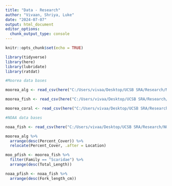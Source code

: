 ```yaml
---
title: "Data - Research"
author: "Vivaan, Shriya, Luke"
date: "2024-07-07"
output: html_document
editor_options: 
  chunk_output_type: console
---
```


```r
knitr::opts_chunk$set(echo = TRUE)
``` 

```r
library(tidyverse)
library(here)
library(lubridate)
library(ratdat)
```

```r
#Moorea data bases

moorea_alg <- read_csv(here("C:/Users/vivaa/Desktop/UCSB SRA/Research/MOOREA/MCR_LTER_Annual_Survey_Benthic_Cover_20231211.csv"))

moorea_fish <- read_csv(here("C:/Users/vivaa/Desktop/UCSB SRA/Research/MOOREA/MCR_LTER_Annual_Fish_Survey_20230615.csv"))

moorea_coral <- read_csv(here("C:/Users/vivaa/Desktop/UCSB SRA/Research/MOOREA/MCR_LTER_Lenihan_mapped_corals_20220413.csv"))

#NOAA data bases

noaa_fish <- read_csv(here("C:/Users/vivaa/Desktop/UCSB SRA/Research/NOAA/Parrotfish_surveys_FL2014.csv"))
```
```r
moorea_alg %>% 
  arrange(desc(Percent_Cover)) %>% 
  relocate(Percent_Cover, .after = Location)

moo_pfish <- moorea_fish %>% 
  filter(Family == "Scaridae") %>% 
  arrange(desc(Total_Length))

noaa_pfish <- noaa_fish %>% 
  arrange(desc(Fork_length_cm))
```

